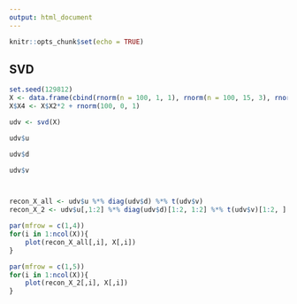 ```yaml
---
output: html_document
---
```


```r
knitr::opts_chunk$set(echo = TRUE)
```

## SVD

```r
set.seed(129812)
X <- data.frame(cbind(rnorm(n = 100, 1, 1), rnorm(n = 100, 15, 3), rnorm(n = 100, -7, 3)))
X$X4 <- X$X2*2 + rnorm(100, 0, 1)

udv <- svd(X)

udv$u

udv$d

udv$v



recon_X_all <- udv$u %*% diag(udv$d) %*% t(udv$v)
recon_X_2 <- udv$u[,1:2] %*% diag(udv$d)[1:2, 1:2] %*% t(udv$v)[1:2, ]
```


```r
par(mfrow = c(1,4))
for(i in 1:ncol(X)){
    plot(recon_X_all[,i], X[,i])
}

par(mfrow = c(1,5))
for(i in 1:ncol(X)){
    plot(recon_X_2[,i], X[,i])
}
```


